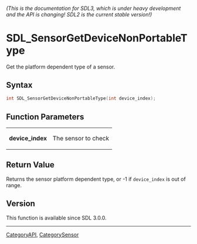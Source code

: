 ====== (This is the documentation for SDL3, which is under heavy development and the API is changing! SDL2 is the current stable version!) ======
= SDL_SensorGetDeviceNonPortableType =

Get the platform dependent type of a sensor.

== Syntax ==

<syntaxhighlight lang='c'>
int SDL_SensorGetDeviceNonPortableType(int device_index);
</syntaxhighlight>

== Function Parameters ==

{|
|'''device_index'''
|The sensor to check
|}

== Return Value ==

Returns the sensor platform dependent type, or -1 if
<code>device_index</code> is out of range.

== Version ==

This function is available since SDL 3.0.0.

----
[[CategoryAPI]], [[CategorySensor]]


